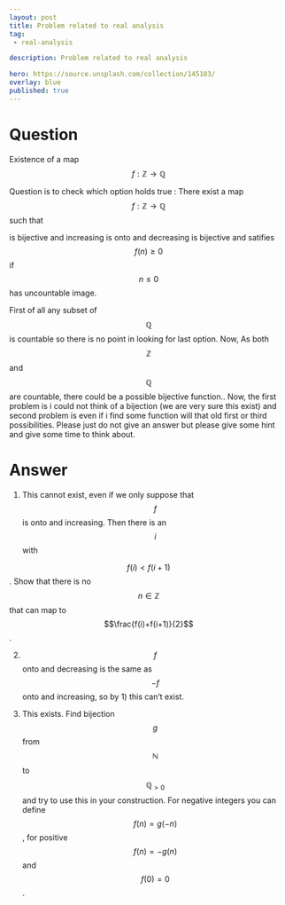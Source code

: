 ---
layout: post
title: Problem related to real analysis
tag:
 - real-analysis

description: Problem related to real analysis

hero: https://source.unsplash.com/collection/145103/
overlay: blue 
published: true
---

# Question 

Existence of a map $$f: \mathbb{Z}\rightarrow \mathbb{Q}$$

<!--break-->


Question is to check which option holds true :
There exist a map $$f: \mathbb{Z}\rightarrow \mathbb{Q}$$ such that 

is bijective and increasing
is onto and decreasing
is bijective and satifies $$f(n)\geq 0$$ if $$n\leq 0$$
has uncountable image.

First of all any subset of $$\mathbb{Q}$$ is countable so there is no point in looking for last option.
Now, As both $$\mathbb{Z}$$ and $$\mathbb{Q}$$ are countable, there could be a possible bijective function..
Now, the first problem is i could not think of a bijection (we are  very sure this exist) and second problem is even if i find some function will that old first or third possibilities.
Please just do not give an answer but please give some hint and give some time to think about.

# Answer 


1) This cannot exist, even if we only suppose that $$f$$ is onto and increasing. Then there is an $$i$$ with 

$$f(i)<f(i+1)$$. Show that there is no $$n\in\mathbb{Z}$$ that can map to $$\frac{f(i)+f(i+1)}{2}$$.

2) $$f$$ onto and decreasing is the same as $$-f$$ onto and increasing, so by 1) this can't exist.

3) This exists. Find bijection $$g$$ from $$\mathbb{N}$$ to $$\mathbb{Q}_{> 0}$$ and try to use this in your construction. For negative integers you can define $$f(n)=g(-n)$$, for positive $$f(n)=-g(n)$$ and $$f(0)=0$$.

